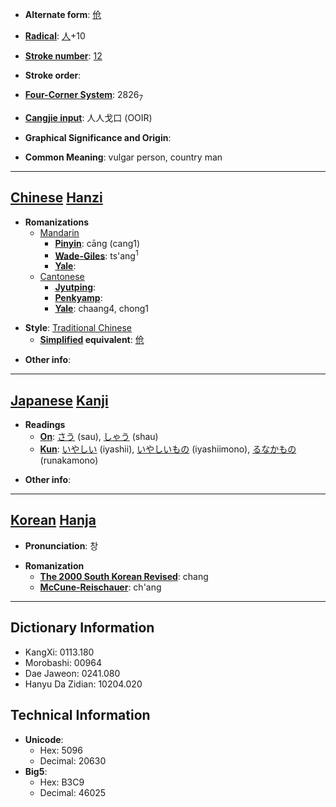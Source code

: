* '''Alternate form''': [[伧]]

* '''[[Wiktionary:Chinese radical index| Radical]]''': [[Wiktionary:Chinese radical index 人|人]]+10

* '''[[Wiktionary:Chinese total strokes index|Stroke number]]''': [[Wiktionary:Chinese total strokes index 12|12]]

* '''Stroke order''': 

* '''[[Wiktionary:Chinese four corner index|Four-Corner System]]''': 2826<sub>7</sub>

* '''[[Wiktionary:Chinese Cangjie index|Cangjie input]]''': 人人戈口 (OOIR)

* '''Graphical Significance and Origin''': 

* '''Common Meaning''': vulgar person, country man

----

== [[Chinese]] [[Hanzi]] ==

* '''Romanizations'''
** [[Mandarin]]
*** '''[[Pinyin]]''': cāng (cang1)
*** '''[[Wade-Giles]]''': ts'ang<sup>1</sup>
*** '''[[Yale]]''': 
**[[Cantonese]]
***'''[[Jyutping]]''':
***'''[[Penkyamp]]''': 
***'''[[Yale]]''': chaang4, chong1

* '''Style''': [[Traditional Chinese]] 
** '''[[Simplified Chinese|Simplified]] equivalent''': [[伧]]

* '''Other info''': 

----

== [[Japanese]] [[Kanji]] ==

* '''Readings'''
** '''[[On]]''': [[さう]] (sau), [[しゃう]] (shau)
** '''[[Kun]]''': [[いやしい]] (iyashii), [[いやしいもの]] (iyashiimono), [[るなかもの]] (runakamono)

* '''Other info''':  

----

== [[Korean]] [[Hanja]] ==

* '''Pronunciation''': 창

* '''Romanization'''
** '''[[The 2000 South Korean Revised Romanization|The 2000 South Korean Revised]]''': chang
** '''[[McCune-Reischauer]]''': ch'ang

----

== Dictionary Information ==

* KangXi: 0113.180
* Morobashi: 00964
* Dae Jaweon: 0241.080
* Hanyu Da Zidian: 10204.020

== Technical Information ==

* '''Unicode''':
** Hex: 5096
** Decimal: 20630
* '''Big5''':
** Hex: B3C9
** Decimal: 46025